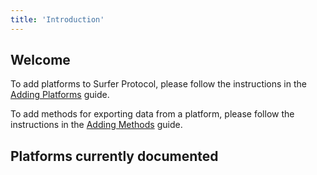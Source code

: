 ```yaml
---
title: 'Introduction'
---
```


## Welcome

To add platforms to Surfer Protocol, please follow the instructions in the [Adding Platforms](/platforms/adding/platforms) guide.

To add methods for exporting data from a platform, please follow the instructions in the [Adding Methods](/platforms/adding/methods) guide.

## Platforms currently documented

<CardGroup cols={2}>
  <Card title="YouTube" icon="youtube" href="/platforms/social-media/youtube" horizontal> 
  </Card>
  <Card title="GitHub" icon="github" href="/platforms/github" horizontal>
  </Card>
  <Card title="Notion" icon="notes" href="/platforms/notion" horizontal>
  </Card>
  <Card title="Twitter" icon="twitter" href="/platforms/social-media/twitter" horizontal>
  </Card>
  <Card title="LinkedIn" icon="linkedin" href="/platforms/social-media/linkedin" horizontal>
  </Card>
  <Card title="Gmail" icon="envelope" href="/platforms/gmail" horizontal>
  </Card>
  <Card title="ChatGPT" icon="message" href="/platforms/chatgpt" horizontal>
  </Card>
</CardGroup>

